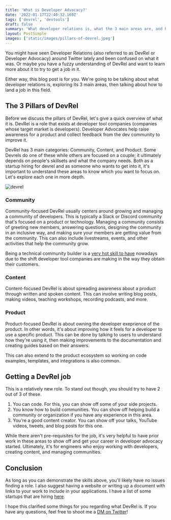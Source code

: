 ```yaml
---
title: 'What is Developer Advocacy?'
date: '2022-01-17T22:40:32.169Z'
tags: ['devrel', 'devtools']
draft: false
summary: 'What developer relations is, what the 3 main areas are, and how to get job in DevRel.'
layout: PostSimple
images: ['static/images/pillars-of-devrel.jpeg']
---
```


You might have seen Developer Relations (also referred to as DevRel or Developer Advocacy) around Twitter lately and been confused on what it was. Or maybe you have a fuzzy understanding of DevRel and want to learn more about it to try to get a job in it.

Either way, this blog post is for you. We're going to be talking about what developer relations is, exploring its 3 main areas, then talking about how to land a job in this field.

## The 3 Pillars of DevRel

Before we discuss the pillars of DevRel, let's give a quick overview of what it is. DevRel is a role that exists at developer tool companies (companies whose target market is developers). Developer Advocates help raise awareness for a product and collect feedback from the dev community to improve it.

DevRel has 3 main categories: Community, Content, and Product. Some Devrels do one of these while others are focused on a couple; it ultimately depends on people's skillsets and what the company needs. Both as a startup hiring for devrel and as someone who wants to get into it, it's important to understand these areas to know which you want to focus on. Let's explore each one in more depth.

![devrel](/static/images/pillars-of-devrel.jpeg)

### Community

Community-focused DevRel usually centers around growing and managing a community of developers. This is typically a Slack or Discord community that's focused on a product or technology. Managing a community consists of greeting new members, answering questions, designing the community in an inclusive way, and making sure your members are getting value from the community. This can also include livestreams, events, and other activities that help the community grow.

Being a technical community builder is a [very hot skill to have](https://www.swyx.io/community-builder/) nowadays due to the shift developer tool companies are making in the way they obtain their customers.

### Content

Content-focused DevRel is about spreading awareness about a product through written and spoken content. This can involve writing blog posts, making videos, teaching workshops, recording podcasts, and more.

### Product

Product-focused DevRel is about owning the developer exeprience of the product. In other words, it's about improving how it feels for a developer to use a specific product. This can be done by talking to users to understand how they're using it, then making improvements to the documentation and creating guides based on their answers.

This can also extend to the product ecosystem so working on code examples, templates, and integrations is also common.

## Getting a DevRel job

This is a relatively new role. To stand out though, you should try to have 2 out of 3 of these.

1. You can code. For this, you can show off some of your side projects.
2. You know how to build communities. You can show off helping build a community or organization if you have any experience in this area.
3. You're a good content creator. You can show off your talks, YouTube videos, tweets, and blog posts for this one.

While there aren't pre-requisites for the job, it's very helpful to have prior work in these areas to show off and get your career in developer advocacy started. Ultimately, it's for engineers who enjoy working with developers, creating content, and managing communities.

## Conclusion

As long as you can demonstrate the skills above, you'll likely have no issues finding a role. I also suggest having a website or writing up a document with links to your work to include in your applications. I have a list of some startups that are hiring [here](https://twitter.com/Nutlope/status/1440814837542514703).

I hope this clarified some things for you regarding what DevRel is. If you have any questions, feel free to shoot me a [DM on Twitter](https://twitter.com/Nutlope)!
